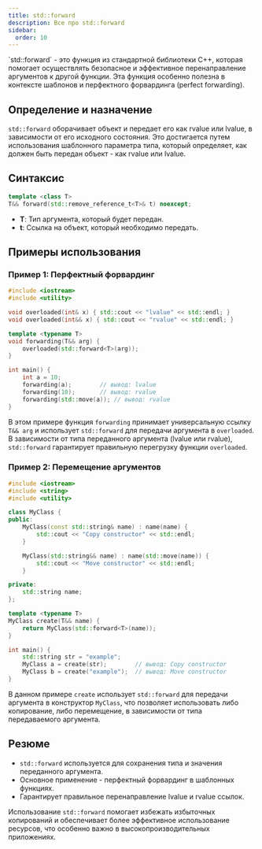 ```yaml
---
title: std::forward
description: Все про std::forward
sidebar:
  order: 10
---
```




<Aside>
`std::forward` - это функция из стандартной библиотеки C++, которая помогает осуществлять безопасное и эффективное перенаправление аргументов к другой функции. Эта функция особенно полезна в контексте шаблонов и перфектного форвардинга (perfect forwarding).
</Aside>

## Определение и назначение

`std::forward` оборачивает объект и передает его как rvalue или lvalue, в зависимости от его исходного состояния. Это достигается путем использования шаблонного параметра типа, который определяет, как должен быть передан объект - как rvalue или lvalue.

## Синтаксис
```cpp
template <class T>
T&& forward(std::remove_reference_t<T>& t) noexcept;
```
- **T**: Тип аргумента, который будет передан.
- **t**: Ссылка на объект, который необходимо передать.

## Примеры использования

### Пример 1: Перфектный форвардинг
```cpp
#include <iostream>
#include <utility>

void overloaded(int& x) { std::cout << "lvalue" << std::endl; }
void overloaded(int&& x) { std::cout << "rvalue" << std::endl; }

template <typename T>
void forwarding(T&& arg) {
    overloaded(std::forward<T>(arg));
}

int main() {
    int a = 10;
    forwarding(a);        // вывод: lvalue
    forwarding(10);       // вывод: rvalue
    forwarding(std::move(a)); // вывод: rvalue
}
```
В этом примере функция `forwarding` принимает универсальную ссылку `T&& arg` и использует `std::forward` для передачи аргумента в `overloaded`. В зависимости от типа переданного аргумента (lvalue или rvalue), `std::forward` гарантирует правильную перегрузку функции `overloaded`.

### Пример 2: Перемещение аргументов
```cpp
#include <iostream>
#include <string>
#include <utility>

class MyClass {
public:
    MyClass(const std::string& name) : name(name) {
        std::cout << "Copy constructor" << std::endl;
    }

    MyClass(std::string&& name) : name(std::move(name)) {
        std::cout << "Move constructor" << std::endl;
    }

private:
    std::string name;
};

template <typename T>
MyClass create(T&& name) {
    return MyClass(std::forward<T>(name));
}

int main() {
    std::string str = "example";
    MyClass a = create(str);        // вывод: Copy constructor
    MyClass b = create("example");  // вывод: Move constructor
}
```
В данном примере `create` использует `std::forward` для передачи аргумента в конструктор `MyClass`, что позволяет использовать либо копирование, либо перемещение, в зависимости от типа передаваемого аргумента.

## Резюме
- `std::forward` используется для сохранения типа и значения переданного аргумента.
- Основное применение - перфектный форвардинг в шаблонных функциях.
- Гарантирует правильное перенаправление lvalue и rvalue ссылок.

Использование `std::forward` помогает избежать избыточных копирований и обеспечивает более эффективное использование ресурсов, что особенно важно в высокопроизводительных приложениях.

